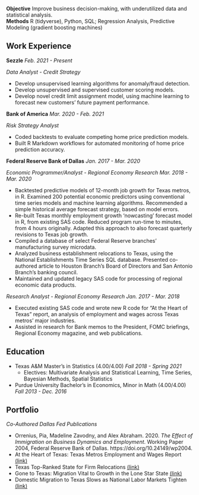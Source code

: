 **Objective** Improve business decision-making, with underutilized data and statistical analysis.  
**Methods** R (tidyverse), Python, SQL; Regression Analysis, Predictive Modeling (gradient boosting machines)


\vspace{-2truemm}


## Work Experience

**Sezzle** \hfill _Feb. 2021 - Present_

_Data Analyst - Credit Strategy_

  - Develop unsupervised learning algorithms for anomaly/fraud detection.
  - Develop unsupervised and supervised customer scoring models.
  - Develop novel credit limit assignment model, using machine learning to forecast new customers' future
  payment performance.


**Bank of America** \hfill _Mar. 2020 - Feb. 2021_

_Risk Strategy Analyst_

  - Coded backtests to evaluate competing home price prediction models. 
  - Built R Markdown workflows for automated monitoring of home price prediction accuracy.


**Federal Reserve Bank of Dallas**  \hfill _Jan. 2017 - Mar. 2020_

_Economic Programmer/Analyst - Regional Economy Research_ \hfill _Mar. 2018 - Mar. 2020_  

  - Backtested predictive models of 12-month job growth for Texas metros, in R.
  Examined 200 potential economic predictors using conventional time series models and machine learning algorithms.
  Recommended a simple historical average forecast strategy, based on model errors.
  - Re-built Texas monthly employment growth 'nowcasting' forecast model in R, from existing SAS code.
  Reduced program run-time to minutes, from 4 hours originally. Adapted this approach
  to also forecast quarterly revisions to Texas job growth.
  - Compiled a database of select Federal Reserve branches' manufacturing survey microdata.
  - Analyzed business establishment relocations to Texas, using the National Establishments Time Series SQL database.
  Presented co-authored article to Houston Branch's Board of Directors and San Antonio Branch's banking council.
  - Maintained and updated legacy SAS code for processing of regional economic data products.


_Research Analyst - Regional Economy Research_ \hfill _Jan. 2017 - Mar. 2018_  

  - Executed existing SAS code and wrote new R code for "At the Heart of Texas" report, an analysis
  of employment and wages across Texas metros' major industries.
  - Assisted in research for Bank memos to the President, FOMC briefings, 
  Regional Economy magazine, and web publications.
      

\vspace{-2truemm}


## Education

- Texas A&M Master's in Statistics (4.00/4.00) \hfill _Fall 2018 - Spring 2021_
    - Electives: Multivariate Analysis and Statistical Learning, Time Series, Bayesian Methods, Spatial Statistics 
- Purdue University Bachelor's in Economics, Minor in Math (4.00/4.00) \hfill _Fall 2013 - Dec. 2016_


\vspace{-2truemm}


## Portfolio

_Co-Authored Dallas Fed Publications_  

- Orrenius, Pia, Madeline Zavodny, and Alex Abraham. 2020. _The Effect of Immigration on Business Dynamics and Employment_. 
  Working Paper 2004, Federal Reserve Bank of Dallas. https://doi.org/10.24149/wp2004.
- At the Heart of Texas: Texas Metros Employment and Wages Report [(link)](https://www.dallasfed.org/research/~/media/Documents/research/heart/heartoftexas.pdf)
- Texas Top-Ranked State for Firm Relocations [(link)](https://www.dallasfed.org/~/media/documents/research/swe/2018/swe1804b.pdf)
- Gone to Texas: Migration Vital to Growth in the Lone Star State 
  [(link)](https://www.dallasfed.org/~/media/documents/research/swe/2018/swe1801b.pdf)
- Domestic Migration to Texas Slows as National Labor Markets Tighten [(link)](https://www.dallasfed.org/research/economics/2019/0903)